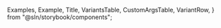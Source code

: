 
  Examples,
  Example,
  Title,
  VariantsTable,
  CustomArgsTable,
  VariantRow,
} from "@sln/storybook/components";


<Meta title="UI/Table/TableNew" component={Table} />

<Title title="Table New" suffix="Brief" subtitle="Version 1.0 — Last Update: 21 Aug 2023" />

## Definition

The `Table` component (from TableNew.tsx) is a HTML table that utilizes Tailwind classes to enhance its styles.

## Structure

The `Table` component should be used with other table sub-components (exported in the same file) that follow the same pattern.
These components render common elements that are styled with Tailwind. These components include:

- `TableBody` -> (`tbody`)
- `TableHeader` -> (`thead`)
- `TableRow` -> (`tr`)
- `TableHead` -> (`th`)
- `TableCell` -> (`td`)
- `TableFooter` -> (`tfoot`)
- `TableCaption` -> (`caption`)

<CustomArgsTable of={Table} />

<Title offset title="Table New" suffix="Variants" />

<Canvas>
  <Story name="Table New">
    {(props) => (
      <VariantsTable titles={["Default"]} columnMinWidth={150}>
        <VariantRow>
          <TableNewExampleComponent />
        </VariantRow>
      </VariantsTable>
    )}
  </Story>
</Canvas>
